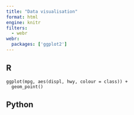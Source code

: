 ```yaml
---
title: "Data visualisation"
format: html
engine: knitr
filters:
  - webr
webr:
  packages: ['ggplot2']
---
```


## R

```webr-r
ggplot(mpg, aes(displ, hwy, colour = class)) + 
  geom_point()
```



## Python